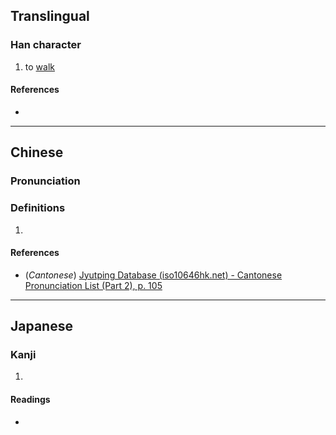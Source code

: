 {{character info/new}}
==Translingual==

===Han character===
{{Han char|rn=60|rad=彳|as=06|sn=9|four=21260|canj=HOMCW|ids=⿰彳西}}

# to [[walk]]

====References====
* {{Han ref|kx=0366.100|dkj=10090|hdz=20819.050|uh=5F86|ud=24454|bh=CEBE|bd=52926}}

----

==Chinese==
{{zh-forms}}

===Pronunciation===
{{zh-pron
|m=xī
|c=sai1
|mc=
|oc=
|ma=
|cat=v
}}

===Definitions===
{{zh-hanzi}}

# {{rfdef|zh}}

====References====
* (''Cantonese'') [http://www.iso10646hk.net/jp/document/download.jsp Jyutping Database (iso10646hk.net) - Cantonese Pronunciation List (Part 2), p. 105]

----

==Japanese==

===Kanji===
{{ja-kanji|grade=|rs=彳06}}

# {{rfdef|ja|sort=彳06}}

====Readings====
* {{ja-readings|on=[[せい]] (sei), [[さい]] (sai)|kun=[[ゆく]] (yuku)}}